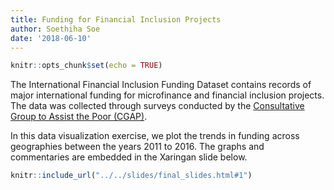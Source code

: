 ```yaml
---
title: Funding for Financial Inclusion Projects
author: Soethiha Soe
date: '2018-06-10'
---
```


```r
knitr::opts_chunk$set(echo = TRUE)
```

The International Financial Inclusion Funding Dataset contains records of  major international funding for microfinance and financial inclusion projects.  The data was collected through surveys conducted by the [Consultative Group to Assist the Poor (CGAP)](http://www.cgap.org/about).  

In this data visualization exercise, we plot the trends in funding across geographies between the years 2011 to 2016.  The graphs and commentaries are embedded in the Xaringan slide below.

```r
knitr::include_url("../../slides/final_slides.html#1")
```